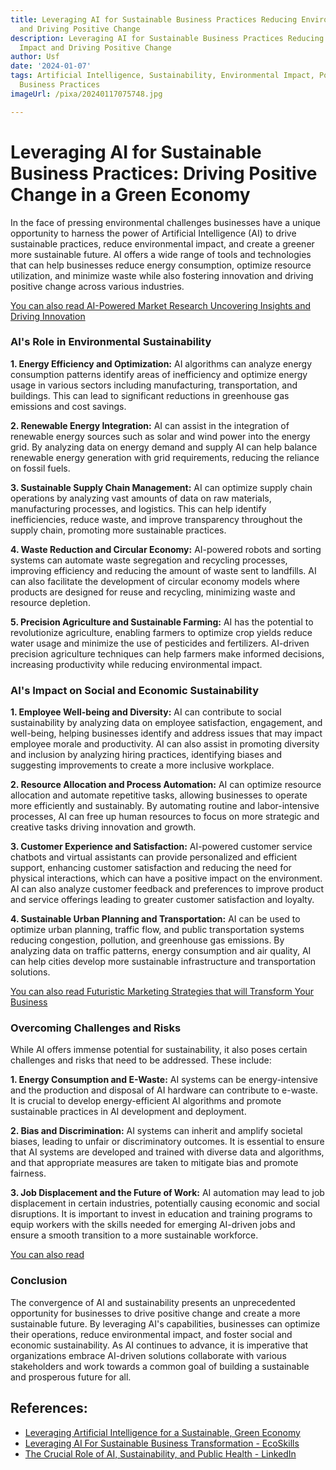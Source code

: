 ```yaml
---
title: Leveraging AI for Sustainable Business Practices Reducing Environmental Impact
  and Driving Positive Change
description: Leveraging AI for Sustainable Business Practices Reducing Environmental
  Impact and Driving Positive Change
author: Usf
date: '2024-01-07'
tags: Artificial Intelligence, Sustainability, Environmental Impact, Positive Change,
  Business Practices
imageUrl: /pixa/20240117075748.jpg

---
```

# Leveraging AI for Sustainable Business Practices: Driving Positive Change in a Green  Economy

In the face of pressing environmental challenges businesses have a unique opportunity to harness the power  of Artificial Intelligence (AI) to drive  sustainable practices, reduce environmental  impact, and create a greener more sustainable future. AI offers  a wide range  of tools and  technologies that can help businesses  reduce energy consumption, optimize resource utilization, and minimize  waste while also fostering innovation and driving positive  change across various industries.

[You can also read AI-Powered Market Research Uncovering Insights and Driving Innovation](AI-Powered%20Market%20Research%20Uncovering%20Insights%20and%20Driving%20Innovation)


###  AI's Role in  Environmental Sustainability

**1. Energy Efficiency and Optimization:**
AI algorithms can analyze energy consumption patterns  identify areas of inefficiency and optimize energy usage in various sectors including manufacturing, transportation, and buildings. This can lead to  significant reductions in greenhouse gas emissions and cost savings.

**2. Renewable Energy  Integration:**
AI can assist in the integration of renewable energy sources  such as solar  and wind power into the energy grid. By analyzing data on energy demand and supply AI can help balance renewable energy generation with grid  requirements, reducing the reliance  on fossil  fuels.

**3. Sustainable Supply Chain Management:**
AI can optimize supply chain operations  by analyzing vast amounts of data on raw materials, manufacturing processes,  and logistics. This can help identify inefficiencies, reduce waste,  and improve transparency throughout the supply chain, promoting more sustainable practices.

**4. Waste Reduction and Circular Economy:**
AI-powered robots and sorting systems can automate waste segregation and recycling processes, improving  efficiency and  reducing the amount of waste sent to  landfills. AI can also facilitate the  development of circular economy models  where products are designed  for reuse and recycling, minimizing waste and resource depletion.

**5. Precision Agriculture and Sustainable Farming:**
AI has the potential to revolutionize agriculture, enabling farmers  to optimize crop yields reduce water usage and minimize  the use of pesticides and fertilizers. AI-driven precision agriculture techniques can  help farmers make informed decisions, increasing productivity while reducing environmental impact.

### AI's Impact on Social and Economic Sustainability

**1. Employee Well-being and Diversity:**
AI  can contribute to social  sustainability by analyzing data on employee satisfaction, engagement, and well-being, helping businesses identify and address issues that may impact employee morale and productivity. AI can also assist in promoting diversity and  inclusion by analyzing hiring practices, identifying biases and suggesting improvements to create a more inclusive workplace.

**2. Resource Allocation and Process Automation:**
AI can  optimize resource allocation and automate repetitive tasks, allowing businesses to operate more efficiently and sustainably.  By automating routine and labor-intensive processes,  AI can  free up human resources  to focus on  more strategic and creative tasks driving innovation and growth.

**3.  Customer Experience and  Satisfaction:**
AI-powered customer service chatbots and virtual assistants can provide personalized and efficient  support, enhancing customer satisfaction and reducing the need for physical interactions, which can  have a positive impact on the environment.  AI can also analyze customer  feedback and preferences to improve  product and service  offerings leading to greater customer satisfaction and  loyalty.

**4. Sustainable Urban Planning  and Transportation:**
AI can be used to optimize urban planning, traffic flow, and public transportation systems  reducing congestion, pollution,  and greenhouse gas emissions. By analyzing data on traffic patterns, energy consumption and air quality, AI can help  cities develop  more sustainable infrastructure and transportation solutions.

[You can  also read Futuristic Marketing Strategies that will Transform Your Business](Futuristic%20Marketing%20Strategies%20that%20will%20Transform%20Your%20Business)


### Overcoming Challenges and Risks

While AI offers immense potential for sustainability, it also poses certain challenges and risks that need to be  addressed. These include:

**1. Energy Consumption and E-Waste:**
AI systems can be energy-intensive and the production and disposal of  AI hardware can contribute to e-waste. It  is crucial to develop energy-efficient  AI algorithms and  promote sustainable practices in AI development and deployment.

**2. Bias and Discrimination:**
AI systems can inherit and amplify  societal biases, leading to unfair or discriminatory outcomes. It is essential to ensure that AI systems are developed and trained with diverse data and algorithms, and that  appropriate measures  are taken to mitigate bias and promote fairness.

**3. Job Displacement and  the Future of Work:**
AI automation may lead to job displacement in certain  industries, potentially causing economic and social disruptions.  It is  important to invest in education and training programs to equip workers with  the skills needed for emerging AI-driven jobs and ensure a smooth transition  to a more sustainable workforce.

[You can also read ]()


### Conclusion

The convergence of AI and sustainability presents an  unprecedented opportunity for businesses to  drive positive change and create  a more  sustainable future. By leveraging AI's capabilities, businesses can optimize their operations, reduce environmental impact, and foster social and economic sustainability. As AI  continues to advance, it is imperative that organizations embrace AI-driven solutions collaborate with various stakeholders and work towards a common goal of building a sustainable and prosperous  future for  all.

## References:
- [Leveraging Artificial Intelligence for a Sustainable, Green Economy](https://www.linkedin.com/pulse/leveraging-artificial-intelligence-sustainable-green-economy-babin)
- [Leveraging AI For Sustainable Business Transformation - EcoSkills](https://ecoskills.academy/leveraging-ai-for-sustainable-transformation/)
- [The Crucial Role of AI, Sustainability, and Public Health - LinkedIn](https://www.linkedin.com/pulse/driving-toward-greener-smarter-automobile-industry-ai-smriti-1hd4c)
